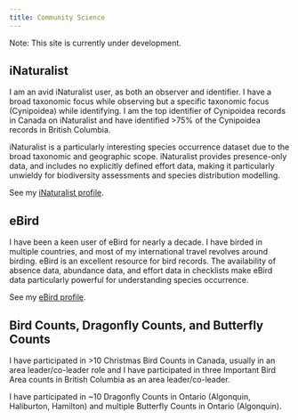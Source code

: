 ```yaml
---
title: Community Science
---
```


Note: This site is currently under development.

## iNaturalist

I am an avid iNaturalist user, as both an observer and identifier. I have a broad taxonomic focus while observing but a specific taxonomic focus (Cynipoidea) while identifying. I am the top identifier of Cynipoidea records in Canada on iNaturalist and have identified >75% of the Cynipoidea records in British Columbia.

iNaturalist is a particularly interesting species occurrence dataset due to the broad taxonomic and geographic scope. iNaturalist provides presence-only data, and includes no explicitly defined effort data, making it particularly unwieldy for biodiversity assessments and species distribution modelling. 

See my [iNaturalist profile](https://inaturalist.ca/people/earley_bird).

## eBird

I have been a keen user of eBird for nearly a decade. I have birded in multiple countries, and most of my international travel revolves around birding. eBird is an excellent resource for bird records. The availability of absence data, abundance data, and effort data in checklists make eBird data particularly powerful for understanding species occurrence.

See my [eBird profile](https://ebird.org/profile/ODIwMjUz/world).

## Bird Counts, Dragonfly Counts, and Butterfly Counts

I have participated in >10 Christmas Bird Counts in Canada, usually in an area leader/co-leader role and I have participated in three Important Bird Area counts in British Columbia as an area leader/co-leader. 

I have participated in ~10 Dragonfly Counts in Ontario (Algonquin, Haliburton, Hamilton) and multiple Butterfly Counts in Ontario (Algonquin).

